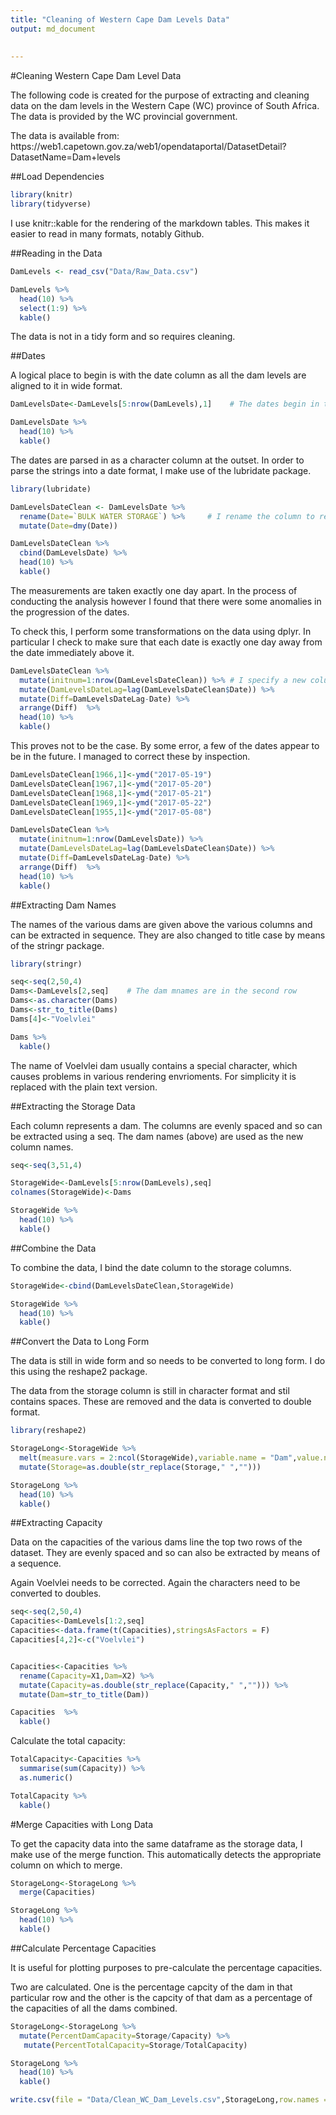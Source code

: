 ```yaml
---
title: "Cleaning of Western Cape Dam Levels Data"
output: md_document
 
    
---
```


#Cleaning Western Cape Dam Level Data 

The following code is created for the purpose of extracting and cleaning data on the dam levels in the Western Cape (WC) province of South Africa. The data is provided by the WC provincial government.

The data is available from: https://web1.capetown.gov.za/web1/opendataportal/DatasetDetail?DatasetName=Dam+levels

##Load Dependencies

```r
library(knitr)
library(tidyverse)
```

I use knitr::kable for the rendering of the markdown tables. This makes it easier to read in many formats, notably Github.

##Reading in the Data

```r
DamLevels <- read_csv("Data/Raw_Data.csv")

DamLevels %>% 
  head(10) %>% 
  select(1:9) %>% 
  kable()
```

The data is not in a tidy form and so requires cleaning.

##Dates

A logical place to begin is with the date column as all the dam levels are aligned to it in wide format.

```r
DamLevelsDate<-DamLevels[5:nrow(DamLevels),1]    # The dates begin in the 5th row

DamLevelsDate %>% 
  head(10) %>% 
  kable()
```

The dates are parsed in as a character column at the outset. In order to parse the strings into a date format, I make use of the lubridate package.

```r
library(lubridate)

DamLevelsDateClean <- DamLevelsDate %>% 
  rename(Date=`BULK WATER STORAGE`) %>%     # I rename the column to remove the full caps.
  mutate(Date=dmy(Date))

DamLevelsDateClean %>% 
  cbind(DamLevelsDate) %>% 
  head(10) %>% 
  kable()
```

The measurements are taken exactly one day apart. In the process of conducting the analysis however I found that there were some anomalies in the progression of the dates.

To check this, I perform some transformations on the data using dplyr. In particular I check to make sure that each date is exactly one day away from the date immediately above it.


```r
DamLevelsDateClean %>% 
  mutate(initnum=1:nrow(DamLevelsDateClean)) %>% # I specify a new column of the initial row numbers for reference.
  mutate(DamLevelsDateLag=lag(DamLevelsDateClean$Date)) %>%   
  mutate(Diff=DamLevelsDateLag-Date) %>%  
  arrange(Diff)  %>% 
  head(10) %>% 
  kable()
```


This proves not to be the case. By some error, a few of the dates appear to be in the future. I managed to correct these by inspection.

```r
DamLevelsDateClean[1966,1]<-ymd("2017-05-19")
DamLevelsDateClean[1967,1]<-ymd("2017-05-20")
DamLevelsDateClean[1968,1]<-ymd("2017-05-21")
DamLevelsDateClean[1969,1]<-ymd("2017-05-22")
DamLevelsDateClean[1955,1]<-ymd("2017-05-08")

DamLevelsDateClean %>% 
  mutate(initnum=1:nrow(DamLevelsDate)) %>%   
  mutate(DamLevelsDateLag=lag(DamLevelsDateClean$Date)) %>%   
  mutate(Diff=DamLevelsDateLag-Date) %>%  
  arrange(Diff)  %>% 
  head(10) %>% 
  kable()
```


##Extracting Dam Names

The names of the various dams are given above the various columns and can be extracted in sequence. They are also changed to title case by means of the stringr package.



```r
library(stringr)

seq<-seq(2,50,4)
Dams<-DamLevels[2,seq]    # The dam mnames are in the second row
Dams<-as.character(Dams)
Dams<-str_to_title(Dams)
Dams[4]<-"Voelvlei"   

Dams %>% 
  kable()
```

The name of Voelvlei dam usually contains a special character, which causes problems in various rendering envrioments. For simplicity it is replaced with the plain text version.


##Extracting the Storage Data

Each column represents a dam. The columns are evenly spaced and so can be extracted using a seq. The dam names (above) are used as the new column names.

```r
seq<-seq(3,51,4)

StorageWide<-DamLevels[5:nrow(DamLevels),seq]
colnames(StorageWide)<-Dams

StorageWide %>% 
  head(10) %>% 
  kable()
```

##Combine the Data

To combine the data, I bind the date column to the storage columns.

```r
StorageWide<-cbind(DamLevelsDateClean,StorageWide)

StorageWide %>% 
  head(10) %>% 
  kable()
```


##Convert the Data to Long Form

The data is still in wide form and so needs to be converted to long form. I do this using the reshape2 package.

The data from the storage column is still in character format and stil contains spaces. These are removed and the data is converted to double format.

```r
library(reshape2)

StorageLong<-StorageWide %>% 
  melt(measure.vars = 2:ncol(StorageWide),variable.name = "Dam",value.name = "Storage") %>% 
  mutate(Storage=as.double(str_replace(Storage," ","")))

StorageLong %>% 
  head(10) %>% 
  kable()
```

##Extracting Capacity

Data on the capacities of the various dams line the top two rows of the dataset. They are evenly spaced and so can also be extracted by means of a sequence.

Again Voelvlei needs to be corrected. Again the characters need to be converted to doubles.

```r
seq<-seq(2,50,4)
Capacities<-DamLevels[1:2,seq]
Capacities<-data.frame(t(Capacities),stringsAsFactors = F)
Capacities[4,2]<-c("Voelvlei")


Capacities<-Capacities %>% 
  rename(Capacity=X1,Dam=X2) %>% 
  mutate(Capacity=as.double(str_replace(Capacity," ",""))) %>% 
  mutate(Dam=str_to_title(Dam))

Capacities  %>% 
  kable()
```

Calculate the total capacity:

```r
TotalCapacity<-Capacities %>% 
  summarise(sum(Capacity)) %>% 
  as.numeric()

TotalCapacity %>% 
  kable()
```


#Merge Capacities with Long Data

To get the capacity data into the same dataframe as the storage data, I make use of the merge function. This automatically detects the appropriate column on which to merge.

```r
StorageLong<-StorageLong %>% 
  merge(Capacities)

StorageLong %>% 
  head(10) %>% 
  kable()
```

##Calculate Percentage Capacities

It is useful for plotting purposes to pre-calculate the percentage capacities.

Two are calculated. One is the percentage capcity of the dam in that particular row and the other is the  capcity of that dam as a percentage of the capacities of all the dams combined.

```r
StorageLong<-StorageLong %>% 
  mutate(PercentDamCapacity=Storage/Capacity) %>% 
   mutate(PercentTotalCapacity=Storage/TotalCapacity)

StorageLong %>% 
  head(10) %>% 
  kable()
```

```r
write.csv(file = "Data/Clean_WC_Dam_Levels.csv",StorageLong,row.names = F)
```

